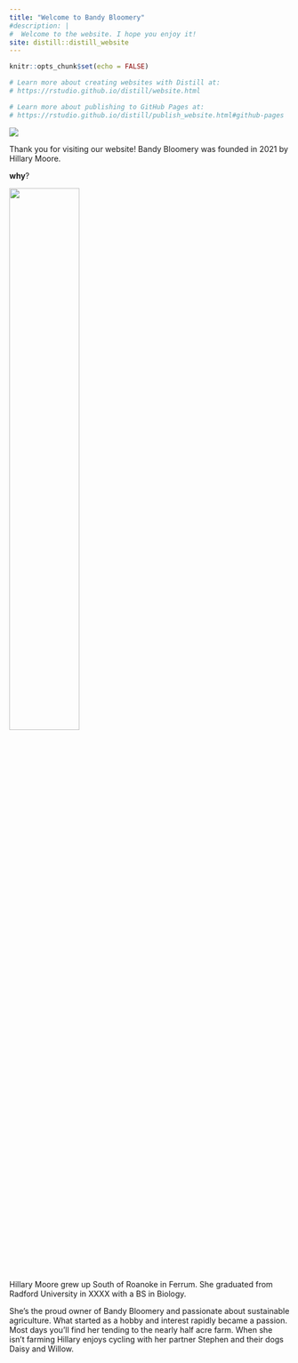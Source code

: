 ```yaml
---
title: "Welcome to Bandy Bloomery"
#description: |
#  Welcome to the website. I hope you enjoy it!
site: distill::distill_website
---
```


```r
knitr::opts_chunk$set(echo = FALSE)

# Learn more about creating websites with Distill at:
# https://rstudio.github.io/distill/website.html

# Learn more about publishing to GitHub Pages at:
# https://rstudio.github.io/distill/publish_website.html#github-pages

```

![](assets/BB_logo_black@3x.png)

Thank you for visiting our website! Bandy Bloomery was founded in 2021 by Hillary Moore. 

**why**? 

![](assets/hilly_portrait.JPG){width="50%"}

Hillary Moore grew up South of Roanoke in Ferrum. She graduated from Radford University in XXXX with a BS in Biology. 

She's the proud owner of Bandy Bloomery and passionate about sustainable agriculture. What started as a hobby and interest rapidly became a passion. Most days you'll find her tending to the nearly half acre farm. When she isn't farming Hillary enjoys cycling with her partner Stephen and their dogs Daisy and Willow.  